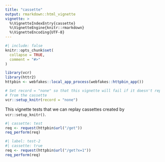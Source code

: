 ```yaml
---
title: "cassette"
output: rmarkdown::html_vignette
vignette: >
  %\VignetteIndexEntry{cassette}
  %\VignetteEngine{knitr::rmarkdown}
  %\VignetteEncoding{UTF-8}
---
```


```r
#| include: false
knitr::opts_chunk$set(
  collapse = TRUE,
  comment = "#>"
)

library(vcr)
library(httr2)
httpbin <- webfakes::local_app_process(webfakes::httpbin_app())

# Set record = "none" so that this vignette will fail if it doesn't replay
# from the cassette
vcr::setup_knitr(record = "none")
```

This vignette tests that we can replay cassettes created by `vcr::setup_knitr()`.

```r
#| cassette: test
req <- request(httpbin$url("/get"))
req_perform(req)
```

```r
#| label: test-2
#| cassette: true
req <- request(httpbin$url("/get?x=1"))
req_perform(req)
```
